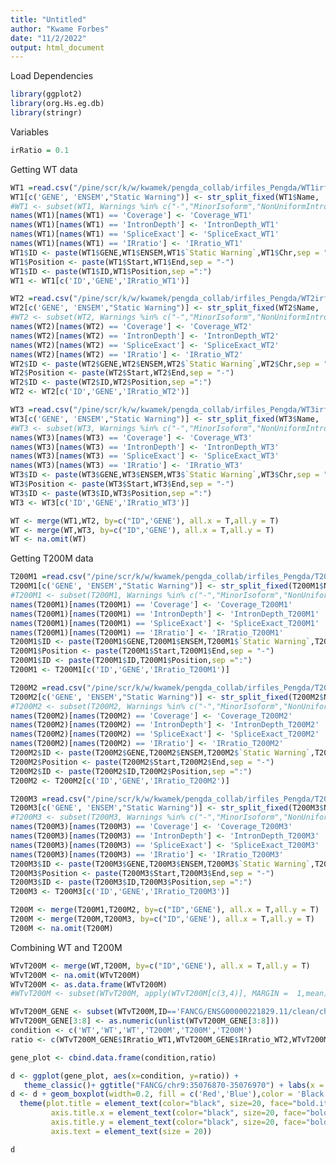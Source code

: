 ```yaml
---
title: "Untitled"
author: "Kwame Forbes"
date: "11/2/2022"
output: html_document
---
```


Load Dependencies
```r
library(ggplot2)
library(org.Hs.eg.db)
library(stringr)
```

Variables
```r
irRatio = 0.1
```

Getting WT data
```r
WT1 =read.csv("/pine/scr/k/w/kwamek/pengda_collab/irfiles_Pengda/WT1irfinder_2/IRFinder-IR-nondir.txt",sep ="\t")
WT1[c('GENE', 'ENSEM',"Static Warning")] <- str_split_fixed(WT1$Name, '/', 3)
#WT1 <- subset(WT1, Warnings %in% c("-","MinorIsoform","NonUniformIntronCover"))
names(WT1)[names(WT1) == 'Coverage'] <- 'Coverage_WT1'
names(WT1)[names(WT1) == 'IntronDepth'] <- 'IntronDepth_WT1'
names(WT1)[names(WT1) == 'SpliceExact'] <- 'SpliceExact_WT1'
names(WT1)[names(WT1) == 'IRratio'] <- 'IRratio_WT1'
WT1$ID <- paste(WT1$GENE,WT1$ENSEM,WT1$`Static Warning`,WT1$Chr,sep = "/")
WT1$Position <- paste(WT1$Start,WT1$End,sep = "-")
WT1$ID <- paste(WT1$ID,WT1$Position,sep =":")
WT1 <- WT1[c('ID','GENE','IRratio_WT1')]

WT2 =read.csv("/pine/scr/k/w/kwamek/pengda_collab/irfiles_Pengda/WT2irfinder_2/IRFinder-IR-nondir.txt",sep ="\t")
WT2[c('GENE', 'ENSEM',"Static Warning")] <- str_split_fixed(WT2$Name, '/', 3)
#WT2 <- subset(WT2, Warnings %in% c("-","MinorIsoform","NonUniformIntronCover"))
names(WT2)[names(WT2) == 'Coverage'] <- 'Coverage_WT2'
names(WT2)[names(WT2) == 'IntronDepth'] <- 'IntronDepth_WT2'
names(WT2)[names(WT2) == 'SpliceExact'] <- 'SpliceExact_WT2'
names(WT2)[names(WT2) == 'IRratio'] <- 'IRratio_WT2'
WT2$ID <- paste(WT2$GENE,WT2$ENSEM,WT2$`Static Warning`,WT2$Chr,sep = "/")
WT2$Position <- paste(WT2$Start,WT2$End,sep = "-")
WT2$ID <- paste(WT2$ID,WT2$Position,sep =":")
WT2 <- WT2[c('ID','GENE','IRratio_WT2')]

WT3 =read.csv("/pine/scr/k/w/kwamek/pengda_collab/irfiles_Pengda/WT3irfinder_2/IRFinder-IR-nondir.txt",sep ="\t")
WT3[c('GENE', 'ENSEM',"Static Warning")] <- str_split_fixed(WT3$Name, '/', 3)
#WT3 <- subset(WT3, Warnings %in% c("-","MinorIsoform","NonUniformIntronCover"))
names(WT3)[names(WT3) == 'Coverage'] <- 'Coverage_WT3'
names(WT3)[names(WT3) == 'IntronDepth'] <- 'IntronDepth_WT3'
names(WT3)[names(WT3) == 'SpliceExact'] <- 'SpliceExact_WT3'
names(WT3)[names(WT3) == 'IRratio'] <- 'IRratio_WT3'
WT3$ID <- paste(WT3$GENE,WT3$ENSEM,WT3$`Static Warning`,WT3$Chr,sep = "/")
WT3$Position <- paste(WT3$Start,WT3$End,sep = "-")
WT3$ID <- paste(WT3$ID,WT3$Position,sep =":")
WT3 <- WT3[c('ID','GENE','IRratio_WT3')]

WT <- merge(WT1,WT2, by=c("ID",'GENE'), all.x = T,all.y = T)
WT <- merge(WT,WT3, by=c("ID",'GENE'), all.x = T,all.y = T)
WT <- na.omit(WT)

```


Getting T200M data
```r
T200M1 =read.csv("/pine/scr/k/w/kwamek/pengda_collab/irfiles_Pengda/T200M1irfinder_2/IRFinder-IR-nondir.txt",sep ="\t")
T200M1[c('GENE', 'ENSEM',"Static Warning")] <- str_split_fixed(T200M1$Name, '/', 3)
#T200M1 <- subset(T200M1, Warnings %in% c("-","MinorIsoform","NonUniformIntronCover"))
names(T200M1)[names(T200M1) == 'Coverage'] <- 'Coverage_T200M1'
names(T200M1)[names(T200M1) == 'IntronDepth'] <- 'IntronDepth_T200M1'
names(T200M1)[names(T200M1) == 'SpliceExact'] <- 'SpliceExact_T200M1'
names(T200M1)[names(T200M1) == 'IRratio'] <- 'IRratio_T200M1'
T200M1$ID <- paste(T200M1$GENE,T200M1$ENSEM,T200M1$`Static Warning`,T200M1$Chr,sep = "/")
T200M1$Position <- paste(T200M1$Start,T200M1$End,sep = "-")
T200M1$ID <- paste(T200M1$ID,T200M1$Position,sep =":")
T200M1 <- T200M1[c('ID','GENE','IRratio_T200M1')]

T200M2 =read.csv("/pine/scr/k/w/kwamek/pengda_collab/irfiles_Pengda/T200M2irfinder_2/IRFinder-IR-nondir.txt",sep ="\t")
T200M2[c('GENE', 'ENSEM',"Static Warning")] <- str_split_fixed(T200M2$Name, '/', 3)
#T200M2 <- subset(T200M2, Warnings %in% c("-","MinorIsoform","NonUniformIntronCover"))
names(T200M2)[names(T200M2) == 'Coverage'] <- 'Coverage_T200M2'
names(T200M2)[names(T200M2) == 'IntronDepth'] <- 'IntronDepth_T200M2'
names(T200M2)[names(T200M2) == 'SpliceExact'] <- 'SpliceExact_T200M2'
names(T200M2)[names(T200M2) == 'IRratio'] <- 'IRratio_T200M2'
T200M2$ID <- paste(T200M2$GENE,T200M2$ENSEM,T200M2$`Static Warning`,T200M2$Chr,sep = "/")
T200M2$Position <- paste(T200M2$Start,T200M2$End,sep = "-")
T200M2$ID <- paste(T200M2$ID,T200M2$Position,sep =":")
T200M2 <- T200M2[c('ID','GENE','IRratio_T200M2')]

T200M3 =read.csv("/pine/scr/k/w/kwamek/pengda_collab/irfiles_Pengda/T200M3irfinder_2/IRFinder-IR-nondir.txt",sep ="\t")
T200M3[c('GENE', 'ENSEM',"Static Warning")] <- str_split_fixed(T200M3$Name, '/', 3)
#T200M3 <- subset(T200M3, Warnings %in% c("-","MinorIsoform","NonUniformIntronCover"))
names(T200M3)[names(T200M3) == 'Coverage'] <- 'Coverage_T200M3'
names(T200M3)[names(T200M3) == 'IntronDepth'] <- 'IntronDepth_T200M3'
names(T200M3)[names(T200M3) == 'SpliceExact'] <- 'SpliceExact_T200M3'
names(T200M3)[names(T200M3) == 'IRratio'] <- 'IRratio_T200M3'
T200M3$ID <- paste(T200M3$GENE,T200M3$ENSEM,T200M3$`Static Warning`,T200M3$Chr,sep = "/")
T200M3$Position <- paste(T200M3$Start,T200M3$End,sep = "-")
T200M3$ID <- paste(T200M3$ID,T200M3$Position,sep =":")
T200M3 <- T200M3[c('ID','GENE','IRratio_T200M3')]

T200M <- merge(T200M1,T200M2, by=c("ID",'GENE'), all.x = T,all.y = T)
T200M <- merge(T200M,T200M3, by=c("ID",'GENE'), all.x = T,all.y = T)
T200M <- na.omit(T200M)
```

Combining WT and T200M
```r
WTvT200M <- merge(WT,T200M, by=c("ID",'GENE'), all.x = T,all.y = T)
WTvT200M <- na.omit(WTvT200M)
WTvT200M <- as.data.frame(WTvT200M)
#WTvT200M <- subset(WTvT200M, apply(WTvT200M[c(3,4)], MARGIN =  1,mean)) >=irRatio

```

```r
WTvT200M_GENE <- subset(WTvT200M,ID=='FANCG/ENSG00000221829.11/clean/chr9:35076870-35076970')
WTvT200M_GENE[3:8] <- as.numeric(unlist(WTvT200M_GENE[3:8]))
condition <- c('WT','WT','WT','T200M','T200M','T200M')
ratio <- c(WTvT200M_GENE$IRratio_WT1,WTvT200M_GENE$IRratio_WT2,WTvT200M_GENE$IRratio_WT3,WTvT200M_GENE$IRratio_T200M1,WTvT200M_GENE$IRratio_T200M2,WTvT200M_GENE$IRratio_T200M3)

gene_plot <- cbind.data.frame(condition,ratio)

d <- ggplot(gene_plot, aes(x=condition, y=ratio)) + 
   theme_classic()+ ggtitle("FANCG/chr9:35076870-35076970") + labs(x ='Condition',y = "IR Ratio")
d <- d + geom_boxplot(width=0.2, fill = c('Red','Blue'),color = 'Black' )+ 
  theme(plot.title = element_text(color="black", size=20, face="bold.italic"),
         axis.title.x = element_text(color="black", size=20, face="bold"),
         axis.title.y = element_text(color="black", size=20, face="bold"),
         axis.text = element_text(size = 20)) 

d


```










